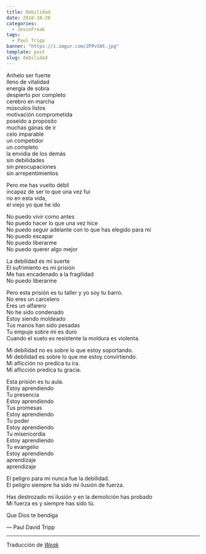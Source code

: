 ```yaml
---
title: Debilidad
date: 2018-10-20
categories:
  - JesusFreak
tags:
  - Paul Tripp
banner: "https://i.imgur.com/ZPPvSNt.jpg"
template: post
slug: debilidad
---
```


Anhelo ser fuerte<br />
lleno de vitalidad<br />
energía de sobra<br />
despierto por completo<br />
cerebro en marcha<br />
músculos listos<br />
motivación comprometida<br />
poseído a propósito<br />
muchas ganas de ir<br />
celo imparable<br />
un competidor<br />
un completo<br />
la envidia de los demás<br />
sin debilidades<br />
sin preocupaciones<br />
sin arrepentimientos

Pero me has vuelto débil<br />
incapaz de ser lo que una vez fui<br />
no en esta vida,<br />
el viejo yo que he ido

No puedo vivir como antes<br />
No puedo hacer lo que una vez hice<br />
No puedo seguir adelante con lo que has elegido para mí<br />
No puedo escapar<br />
No puedo liberarme<br />
No puedo querer algo mejor

La debilidad es mi suerte<br />
El sufrimiento es mi prisión<br />
Me has encadenado a la fragilidad<br />
No puedo liberarme

Pero esta prisión es tu taller y yo soy tu barro.<br />
No eres un carcelero<br />
Eres un alfarero<br />
No he sido condenado<br />
Estoy siendo moldeado<br />
Tus manos han sido pesadas<br />
Tu empuje sobre mi es duro<br />
Cuando el suelo es resistente la moldura es violenta.

Mi debilidad no es sobre lo que estoy soportando.<br />
Mi debilidad es sobre lo que me estoy convirtiendo.<br />
Mi aflicción no predica tu ira.<br />
Mi aflicción predica tu gracia.

Esta prisión es tu aula.<br />
Estoy aprendiendo<br />
Tu presencia<br />
Estoy aprendiendo<br />
Tus promesas<br />
Estoy aprendiendo<br />
Tu poder<br />
Estoy aprendiendo<br />
Tu misericordia<br />
Estoy aprendiendo<br />
Tu evangelio<br />
Estoy aprendiendo<br />
aprendizaje<br />
aprendizaje

El peligro para mi nunca fue la debilidad.<br />
El peligro siempre ha sido mi ilusión de fuerza.

Has destrozado mi ilusión y en la demolición has probado<br />
Mi fuerza es y siempre has sido tú.

Que Dios te bendiga

— Paul David Tripp

---

Traducción de _[Weak](https://www.paultripp.com/wednesdays-word/posts/weak)_
